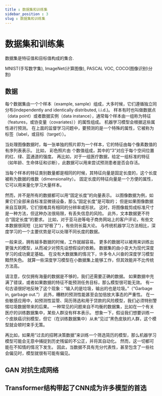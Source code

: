 ```yaml
---
title : 数据集和训练集
sidebar_position : 3
slug : 数据集和训练集
---
```

# 数据集和训练集




数据集是特征值和目标值构成的集合.

MNIST(手写数字集), ImageNet(计算图像), PASCAL VOC, COCO(图像识别\分割)


## 数据

每个数据集由一个个样本（example, sample）组成，大多时候，它们遵循独立同分布(independently and identically distributed, i.i.d.)。 样本有时也叫做数据点（data point）或者数据实例（data instance），通常每个样本由一组称为特征（features，或协变量（covariates））的属性组成。 机器学习模型会根据这些属性进行预测。 在上面的监督学习问题中，要预测的是一个特殊的属性，它被称为标签（label，或目标（target））。

当处理图像数据时，每一张单独的照片即为一个样本，它的特征由每个像素数值的有序列表表示。 比如，
彩色照片由
个数值组成，其中的“3”对应于每个空间位置的红、绿、蓝通道的强度。 再比如，对于一组医疗数据，给定一组标准的特征（如年龄、生命体征和诊断），此数据可以用来尝试预测患者是否会存活。

当每个样本的特征类别数量都是相同的时候，其特征向量是固定长度的，这个长度被称为数据的维数（dimensionality）。 固定长度的特征向量是一个方便的属性，它可以用来量化学习大量样本。

然而，并不是所有的数据都可以用“固定长度”的向量表示。 以图像数据为例，如果它们全部来自标准显微镜设备，那么“固定长度”是可取的； 但是如果图像数据来自互联网，它们很难具有相同的分辨率或形状。 这时，将图像裁剪成标准尺寸是一种方法，但这种办法很局限，有丢失信息的风险。 此外，文本数据更不符合“固定长度”的要求。 比如，对于亚马逊等电子商务网站上的客户评论，有些文本数据很简短（比如“好极了”），有些则长篇大论。 与传统机器学习方法相比，深度学习的一个主要优势是可以处理不同长度的数据。

一般来说，拥有越多数据的时候，工作就越容易。 更多的数据可以被用来训练出更强大的模型，从而减少对预先设想假设的依赖。 数据集的由小变大为现代深度学习的成功奠定基础。 在没有大数据集的情况下，许多令人兴奋的深度学习模型黯然失色。 就算一些深度学习模型在小数据集上能够工作，但其效能并不比传统方法高。

请注意，仅仅拥有海量的数据是不够的，我们还需要正确的数据。 如果数据中充满了错误，或者如果数据的特征不能预测任务目标，那么模型很可能无效。 有一句古语很好地反映了这个现象：“输入的是垃圾，输出的也是垃圾。”（“Garbage in, garbage out.”） 此外，糟糕的预测性能甚至会加倍放大事态的严重性。 在一些敏感应用中，如预测性监管、简历筛选和用于贷款的风险模型，我们必须特别警惕垃圾数据带来的后果。 一种常见的问题来自不均衡的数据集，比如在一个有关医疗的训练数据集中，某些人群没有样本表示。 想象一下，假设我们想要训练一个皮肤癌识别模型，但它（在训练数据集中）从未“见过”黑色皮肤的人群，这个模型就会顿时束手无策。

再比如，如果用“过去的招聘决策数据”来训练一个筛选简历的模型，那么机器学习模型可能会无意中捕捉到历史残留的不公正，并将其自动化。 然而，这一切都可能在不知情的情况下发生。 因此，当数据不具有充分代表性，甚至包含了一些社会偏见时，模型就很有可能有偏见。

## GAN 对抗生成网络

## Transformer结构带起了CNN成为许多模型的首选

